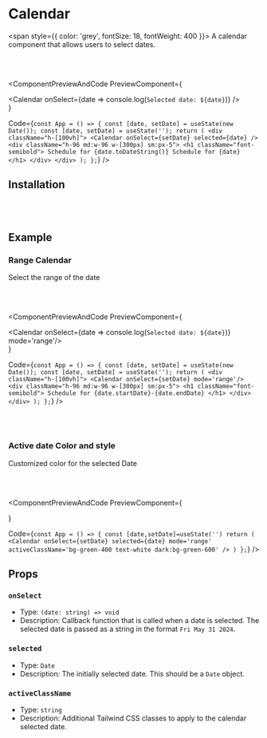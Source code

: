 # Calendar

<span style={{ color: 'grey', fontSize: 18, fontWeight: 400 }}>
  A calendar component that allows users to select dates.
</span>

<br></br>


<ComponentPreviewAndCode PreviewComponent={
    <div className='flex flex-col items-center my-4'>
        <Calendar onSelect={date => console.log(`Selected date: ${date}`)} />
    </div>
}

Code={`
const App = () => {
    const [date, setDate] = useState(new Date());
    const [date, setDate] = useState('');
    return (
        <div className="h-[100vh]">
            <Calendar onSelect={setDate} selected={date} />
            <div className="h-96 md:w-96 w-[300px] sm:px-5">
                <h1 className="font-semibold">
                    Schedule for {date.toDateString()}
                    Schedule for {date}
                </h1>
            </div>
        </div>
    );
};
`}
/>

## Installation

<CommandBlock command="npx react-nex add Calendar" />

<br></br>

## Example

### Range Calendar

Select the range of the date 

<br></br>

<ComponentPreviewAndCode 
PreviewComponent={
    <div className='flex flex-col items-center my-4'>
        <Calendar onSelect={date => console.log(`Selected date: ${date}`)} mode='range'/>
    </div>
}

Code={`
const App = () => {
    const [date, setDate] = useState(new Date());
    const [date, setDate] = useState('');
    return (
        <div className="h-[100vh]">
            <Calendar onSelect={setDate} mode='range'/>
            <div className="h-96 md:w-96 w-[300px] sm:px-5">
                <h1 className="font-semibold">
                    Schedule for {date.startDate}-{date.endDate}
                </h1>
            </div>
        </div>
    );
};
`}
/>

<br></br>

### Active date Color and style

Customized color for the selected Date

<br></br>

<ComponentPreviewAndCode 
PreviewComponent={
    <div className='flex flex-col items-center my-4'>
        <CalendarColorWrapper />
    </div>
}

Code={`
const App = () => {
    const [date,setDate]=useState('')
    return (
        <Calendar onSelect={setDate} selected={date} mode='range' activeClassName='bg-green-400 text-white dark:bg-green-600' />
    )
    };
`}
/>


## Props

### `onSelect`

- Type: `(date: string) => void`
- Description: Callback function that is called when a date is selected. The selected date is passed as a string in the format `Fri May 31 2024`.

### `selected`

- Type: `Date`
- Description: The initially selected date. This should be a `Date` object.

### `activeClassName`

- Type: `string`
- Description: Additional Tailwind CSS classes to apply to the calendar selected date.
